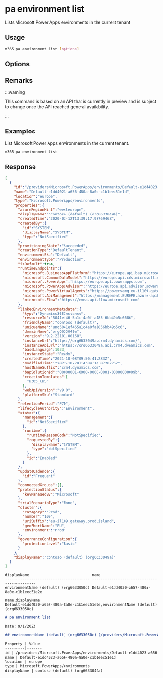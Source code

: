 
# pa environment list

Lists Microsoft Power Apps environments in the current tenant

## Usage

```sh
m365 pa environment list [options]
```

## Options

<Global />

## Remarks

:::warning

This command is based on an API that is currently in preview and is subject to change once the API reached general availability.

:::

## Examples

List Microsoft Power Apps environments in the current tenant.

```sh
m365 pa environment list
```

## Response

<Tabs>
  <TabItem value="JSON">

  ```json
  [
    {
      "id":"/providers/Microsoft.PowerApps/environments/Default-e1dd4023-a656-480a-8a0e-c1b1eec51e1d",
      "name":"Default-e1dd4023-a656-480a-8a0e-c1b1eec51e1d",
      "location":"europe",
      "type":"Microsoft.PowerApps/environments",
      "properties":{
        "azureRegionHint":"westeurope",
        "displayName":"contoso (default) (org6633049a)",
        "createdTime":"2020-03-12T13:39:17.9876946Z",
        "createdBy":{
          "id":"SYSTEM",
          "displayName":"SYSTEM",
          "type":"NotSpecified"
        },
        "provisioningState":"Succeeded",
        "creationType":"DefaultTenant",
        "environmentSku":"Default",
        "environmentType":"Production",
        "isDefault":true,
        "runtimeEndpoints":{
          "microsoft.BusinessAppPlatform":"https://europe.api.bap.microsoft.com",
          "microsoft.CommonDataModel":"https://europe.api.cds.microsoft.com",
          "microsoft.PowerApps":"https://europe.api.powerapps.com",
          "microsoft.PowerAppsAdvisor":"https://europe.api.advisor.powerapps.com",
          "microsoft.PowerVirtualAgents":"https://powervamg.eu-il109.gateway.prod.island.powerapps.com",
          "microsoft.ApiManagement":"https://management.EUROPE.azure-apihub.net",
          "microsoft.Flow":"https://emea.api.flow.microsoft.com"
        },
        "linkedEnvironmentMetadata":{
          "type":"Dynamics365Instance",
          "resourceId":"5041ef46-5a1c-4a0f-a185-6bb49b5c6686",
          "friendlyName":"contoso (default)",
          "uniqueName":"unq5041ef465a1c4a0fa1856bb49b5c6",
          "domainName":"org6633049a",
          "version":"9.2.22101.00168",
          "instanceUrl":"https://org6633049a.crm4.dynamics.com/",
          "instanceApiUrl":"https://org6633049a.api.crm4.dynamics.com",
          "baseLanguage":1033,
          "instanceState":"Ready",
          "createdTime":"2021-10-08T09:50:41.283Z",
          "modifiedTime":"2022-10-29T14:04:14.0720726Z",
          "hostNameSuffix":"crm4.dynamics.com",
          "bapSolutionId":"00000001-0000-0000-0001-00000000009b",
          "creationTemplates":[
            "D365_CDS"
          ],
          "webApiVersion":"v9.0",
          "platformSku":"Standard"
        },
        "retentionPeriod":"P7D",
        "lifecycleAuthority":"Environment",
        "states":{
          "management":{
            "id":"NotSpecified"
          },
          "runtime":{
            "runtimeReasonCode":"NotSpecified",
            "requestedBy":{
              "displayName":"SYSTEM",
              "type":"NotSpecified"
            },
            "id":"Enabled"
          }
        },
        "updateCadence":{
          "id":"Frequent"
        },
        "connectedGroups":[],
        "protectionStatus":{
          "keyManagedBy":"Microsoft"
        },
        "trialScenarioType":"None",
        "cluster":{
          "category":"Prod",
          "number":"109",
          "uriSuffix":"eu-il109.gateway.prod.island",
          "geoShortName":"EU",
          "environment":"Prod"
        },
        "governanceConfiguration":{
          "protectionLevel":"Basic"
        }
      },
      "displayName":"contoso (default) (org6633049a)"
    }
  ]
  ```

  </TabItem>
  <TabItem value="Text">

  ```text
  displayName                             name
  --------------------------------------- --------------------------------------------
  environmentName (default) (org6633050c) Default-e1dd4030-a657-480a-8a0e-c1b1eec51e2e
  ```

  </TabItem>
  <TabItem value="CSV">

  ```csv
  name,displayName
  Default-e1dd4030-a657-480a-8a0e-c1b1eec51e2e,environmentName (default) (org6633050c)
  ```

  </TabItem>
  <TabItem value="Markdown">

  ```md
  # pa environment list

  Date: 9/1/2023

  ## environmentName (default) (org6633050c) (/providers/Microsoft.PowerApps/environments/Default-e1dd4023-a656-480a-8a0e-c1b1eec51e1d)

  Property | Value
  ---------|-------
  id | /providers/Microsoft.PowerApps/environments/Default-e1dd4023-a656-480a-8a0e-c1b1eec51e1d
  name | Default-e1dd4023-a656-480a-8a0e-c1b1eec51e1d
  location | europe
  type | Microsoft.PowerApps/environments
  displayName | contoso (default) (org6633049a)
  ```

  </TabItem>
</Tabs>
